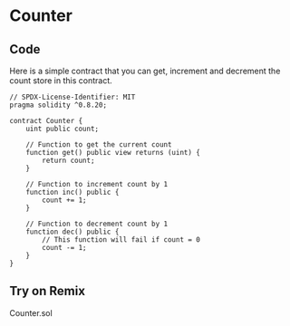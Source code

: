 # Counter

## Code

Here is a simple contract that you can get, increment and decrement the count store in this contract.

```solidity filename="Counter.sol" {2} copy
// SPDX-License-Identifier: MIT
pragma solidity ^0.8.20;

contract Counter {
    uint public count;

    // Function to get the current count
    function get() public view returns (uint) {
        return count;
    }

    // Function to increment count by 1
    function inc() public {
        count += 1;
    }

    // Function to decrement count by 1
    function dec() public {
        // This function will fail if count = 0
        count -= 1;
    }
}
```

## Try on Remix
Counter.sol